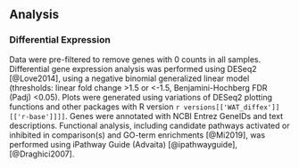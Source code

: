 ## Analysis

### Differential Expression

Data were pre-filtered to remove genes with 0 counts in all samples. Differential gene expression analysis was performed using DESeq2 [@Love2014], using a negative binomial generalized linear model (thresholds: linear fold change >1.5 or <-1.5, Benjamini-Hochberg FDR (Padj) <0.05). Plots were generated using variations of DESeq2 plotting functions and other packages with R version `r versions[['WAT_diffex']][['r-base']]]]`. Genes were annotated with NCBI Entrez GeneIDs and text descriptions. Functional analysis, including candidate pathways activated or inhibited in comparison(s) and GO-term enrichments [@Mi2019], was performed using iPathway Guide (Advaita) [@ipathwayguide], [@Draghici2007].
